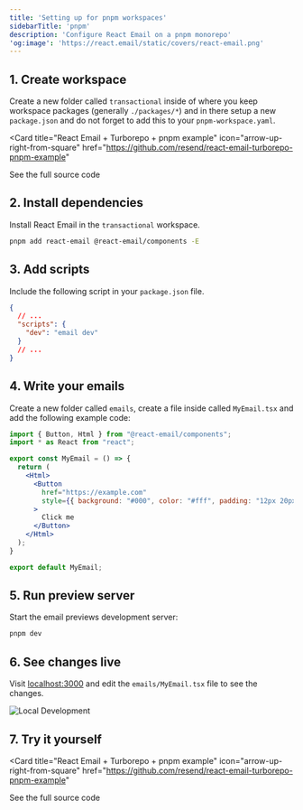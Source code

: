 ```yaml
---
title: 'Setting up for pnpm workspaces'
sidebarTitle: 'pnpm'
description: 'Configure React Email on a pnpm monorepo'
'og:image': 'https://react.email/static/covers/react-email.png'
---
```


## 1. Create workspace

Create a new folder called `transactional` inside of where you keep workspace packages (generally `./packages/*`) and 
in there setup a new `package.json` and do not forget to add this to your `pnpm-workspace.yaml`.

<Card
  title="React Email + Turborepo + pnpm example"
  icon="arrow-up-right-from-square"
  href="https://github.com/resend/react-email-turborepo-pnpm-example"
>
  See the full source code
</Card>

## 2. Install dependencies

Install React Email in the `transactional` workspace.

```sh packages/transactional
pnpm add react-email @react-email/components -E
```

## 3. Add scripts

Include the following script in your `package.json` file.

```json packages/transactional/package.json
{
  // ...
  "scripts": {
    "dev": "email dev"
  }
  // ...
}
```

## 4. Write your emails

Create a new folder called `emails`, create a file inside called `MyEmail.tsx` and add the following example code:

```jsx packages/transactional/emails/MyEmail.tsx
import { Button, Html } from "@react-email/components";
import * as React from "react";

export const MyEmail = () => {
  return (
    <Html>
      <Button
        href="https://example.com"
        style={{ background: "#000", color: "#fff", padding: "12px 20px" }}
      >
        Click me
      </Button>
    </Html>
  );
}

export default MyEmail;
```

## 5. Run preview server

Start the email previews development server:

```sh packages/transactional
pnpm dev
```

## 6. See changes live

Visit [localhost:3000](http://localhost:3000) and edit the `emails/MyEmail.tsx` file to see the changes.

<Frame>
  <img alt="Local Development" src="/images/local-dev.png" />
</Frame>

## 7. Try it yourself

<Card
  title="React Email + Turborepo + pnpm example"
  icon="arrow-up-right-from-square"
  href="https://github.com/resend/react-email-turborepo-pnpm-example"
>
  See the full source code
</Card>

